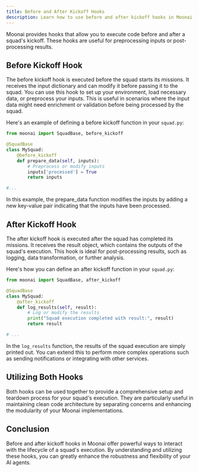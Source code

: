 ```yaml
---
title: Before and After Kickoff Hooks
description: Learn how to use before and after kickoff hooks in Moonai
---
```


Moonai provides hooks that allow you to execute code before and after a squad's kickoff. These hooks are useful for preprocessing inputs or post-processing results.

## Before Kickoff Hook

The before kickoff hook is executed before the squad starts its missions. It receives the input dictionary and can modify it before passing it to the squad. You can use this hook to set up your environment, load necessary data, or preprocess your inputs. This is useful in scenarios where the input data might need enrichment or validation before being processed by the squad.

Here's an example of defining a before kickoff function in your `squad.py`:

```python
from moonai import SquadBase, before_kickoff

@SquadBase
class MySquad:
    @before_kickoff
    def prepare_data(self, inputs):
        # Preprocess or modify inputs
        inputs['processed'] = True
        return inputs

#...
```

In this example, the prepare_data function modifies the inputs by adding a new key-value pair indicating that the inputs have been processed.

## After Kickoff Hook

The after kickoff hook is executed after the squad has completed its missions. It receives the result object, which contains the outputs of the squad's execution. This hook is ideal for post-processing results, such as logging, data transformation, or further analysis.

Here's how you can define an after kickoff function in your `squad.py`:

```python
from moonai import SquadBase, after_kickoff

@SquadBase
class MySquad:
    @after_kickoff
    def log_results(self, result):
        # Log or modify the results
        print("Squad execution completed with result:", result)
        return result

# ...
```


In the `log_results` function, the results of the squad execution are simply printed out. You can extend this to perform more complex operations such as sending notifications or integrating with other services.

## Utilizing Both Hooks

Both hooks can be used together to provide a comprehensive setup and teardown process for your squad's execution. They are particularly useful in maintaining clean code architecture by separating concerns and enhancing the modularity of your Moonai implementations.

## Conclusion

Before and after kickoff hooks in Moonai offer powerful ways to interact with the lifecycle of a squad's execution. By understanding and utilizing these hooks, you can greatly enhance the robustness and flexibility of your AI agents.

